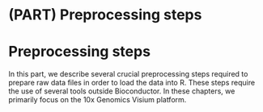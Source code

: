 # (PART) Preprocessing steps {-}

# Preprocessing steps

In this part, we describe several crucial preprocessing steps required to prepare raw data files in order to load the data into R. These steps require the use of several tools outside Bioconductor. In these chapters, we primarily focus on the 10x Genomics Visium platform.


